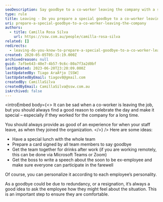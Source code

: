 ```yaml
---
seoDescription: Say goodbye to a co-worker leaving the company with a special farewell ceremony, personalized card, or team gathering.
type: rule
title: Leaving - Do you prepare a special goodbye to a co-worker leaving the company?
uri: prepare-a-special-goodbye-to-a-co-worker-leaving-the-company
authors:
  - title: Camilla Rosa Silva
    url: https://ssw.com.au/people/camilla-rosa-silva
related: []
redirects:
  - leaving-do-you-know-to-prepare-a-special-goodbye-to-a-co-worker-leaving-the-company
created: 2020-05-05T05:15:19.000Z
archivedreason: null
guid: 7afbe643-40e7-4b57-9c6c-80a7f3a2d0bf
lastUpdated: 2023-06-20T23:20:09.000Z
lastUpdatedBy: Tiago AraÃºjo [SSW]
lastUpdatedByEmail: tiagov8@gmail.com
createdBy: CamillaSilva
createdByEmail: CamillaSilva@ssw.com.au
isArchived: false
---
```


<introEmbed
  body={<>
It can be sad when a co-worker is leaving the job, but you should always find a good reason to celebrate the day and make it special – especially if they worked for the company for a long time.

You should always provide as good of an experience for when your staff leave, as when they joined the organization.
  </>}
/>
Here are some ideas:

- Have a special lunch with the whole team
- Prepare a card signed by all team members to say goodbye
- Get the team together for drinks after work (if you are working remotely, this can be done via Microsoft Teams or Zoom)
- Get the boss to write a speech about the soon to be ex-employee and make sure everyone can participate in the farewell

Of course, you can personalize it according to each employee’s personality.

As a goodbye could be due to redundancy, or a resignation, it’s always a good idea to ask the employee how they might feel about the situation. This is an important step to ensure they are comfortable.
